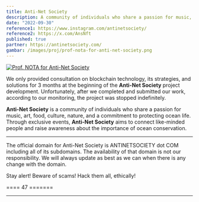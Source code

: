 ```yaml
---
title: Anti-Net Society
description: A community of individuals who share a passion for music, art, food, culture, nature, and a commitment to protecting ocean life.
date: "2022-09-30"
reference1: https://www.instagram.com/antinetsociety/
reference2: https://x.com/AnsNft
published: true
partner: https://antinetsociety.com/
gambar: /images/proj/prof-nota-for-anti-net-society.png
---
```


[![Prof. NOTA for Anti-Net Society](/images/proj/prof-nota-for-anti-net-society.png)](/images/proj/prof-nota-for-anti-net-society.png "Prof. NOTA for Anti-Net Society")

We only provided consultation on blockchain technology, its strategies, and solutions for 3 months at the beginning of the **Anti-Net Society** project development. Unfortunately, after we completed and submitted our work, according to our monitoring, the project was stopped indefinitely.

**Anti-Net Society** is a community of individuals who share a passion for music, art, food, culture, nature, and a commitment to protecting ocean life. Through exclusive events, **Anti-Net Society** aims to connect like-minded people and raise awareness about the importance of ocean conservation.

---

The official domain for Anti-Net Society is ANTINETSOCIETY dot COM including all of its subdomains. The availability of that domain is not our responsibility. We will always update as best as we can when there is any change with the domain.

Stay alert! Beware of scams! Hack them all, ethically!

==== 47 =======

---